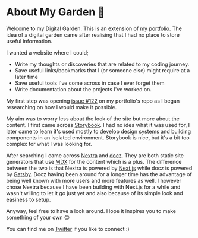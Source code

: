 # About My Garden 🌱

Welcome to my Digital Garden. This is an extension of [my portfolio](https://ineza.codes/).
The idea of a digital garden came after realising that I had no place to store useful information.

I wanted a website where I could;

- Write my thoughts or discoveries that are related to my coding journey.
- Save useful links/bookmarks that I (or someone else) might require at a later time
- Save useful tools I've come across in case I ever forget them
- Write documentation about the projects I've worked on.

My first step was opening [issue #122](https://github.com/inezabonte/inezabonte/issues/122) on my
portfolio's repo as I began researching on how I would make it possible.

My aim was to worry less about the look of the site but more about the content.
I first came across [Storybook](https://storybook.js.org/). I had no idea what it was used for,
I later came to learn it's used mostly to develop design systems and building components in an isolated
environment. Storybook is nice, but it's a bit too complex for what I was looking for.

After searching I came across [Nextra](https://nextra.vercel.app/) and [docz](https://www.docz.site/).
They are both static site generators that use [MDX](https://mdxjs.com/) for the content which is a plus.
The difference between the two is that Nextra is powered by [Next.js](https://nextjs.org/) while docz is powered by [Gatsby](https://www.gatsbyjs.com/).
Docz having been around for a longer time has the advantage of being well known with more users and more features as well.
I however chose Nextra because I have been building with Next.js for a while and wasn't willing to
let it go just yet and also because of its simple look and easiness to setup.

Anyway, feel free to have a look around. Hope it inspires you to make something of your own 😊

You can find me on [Twitter](https://twitter.com/inezabonte) if you like to connect :)
